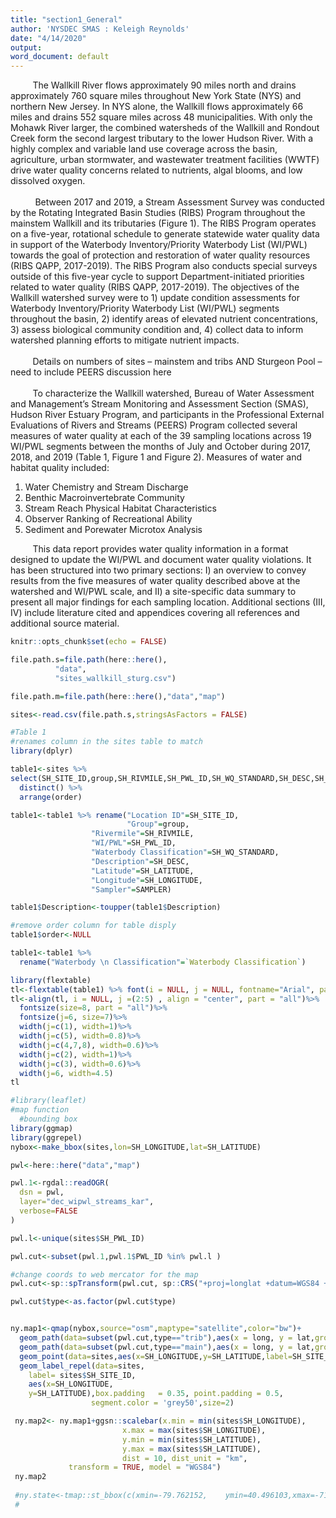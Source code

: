 ```yaml
---
title: "section1_General"
author: 'NYSDEC SMAS : Keleigh Reynolds'
date: "4/14/2020"
output: 
word_document: default
---
```

|          The Wallkill River flows approximately 90 miles north and drains approximately 760 square miles throughout New York State (NYS) and northern New Jersey. In NYS alone, the Wallkill flows approximately 66 miles and drains 552 square miles across 48 municipalities. With only the Mohawk River larger, the combined watersheds of the Wallkill and Rondout Creek form the second largest tributary to the lower Hudson River. With a highly complex and variable land use coverage across the basin, agriculture, urban stormwater, and wastewater treatment facilities (WWTF) drive water quality concerns related to nutrients, algal blooms, and low dissolved oxygen.  
|  
|           Between 2017 and 2019, a Stream Assessment Survey was conducted by the Rotating Integrated Basin Studies (RIBS) Program throughout the mainstem Wallkill and its tributaries (Figure 1). The RIBS Program operates on a five-year, rotational schedule to generate statewide water quality data in support of the Waterbody Inventory/Priority Waterbody List (WI/PWL) towards the goal of protection and restoration of water quality resources (RIBS QAPP, 2017-2019). The RIBS Program also conducts special surveys outside of this five-year cycle to support Department-initiated priorities related to water quality (RIBS QAPP, 2017-2019). The objectives of the Wallkill watershed survey were to 1) update condition assessments for Waterbody Inventory/Priority Waterbody List (WI/PWL) segments throughout the basin, 2) identify areas of elevated nutrient concentrations, 3) assess biological community condition and, 4) collect data to inform watershed planning efforts to mitigate nutrient impacts.  
|  
|          Details on numbers of sites – mainstem and tribs AND Sturgeon Pool – need to include PEERS discussion here  
|  
|          To characterize the Wallkill watershed, Bureau of Water Assessment and Management’s Stream Monitoring and Assessment Section (SMAS), Hudson River Estuary Program, and participants in the Professional External Evaluations of Rivers and Streams (PEERS) Program collected several measures of water quality at each of the 39 sampling locations across 19 WI/PWL segments between the months of July and October during 2017, 2018, and 2019 (Table 1, Figure 1 and Figure 2). Measures of water and habitat quality included:
1. Water Chemistry and Stream Discharge 
2. Benthic Macroinvertebrate Community 
3. Stream Reach Physical Habitat Characteristics 
4. Observer Ranking of Recreational Ability
5. Sediment and Porewater Microtox Analysis

|          This data report provides water quality information in a format designed to update the WI/PWL and document water quality violations. It has been structured into two primary sections: I) an overview to convey results from the five measures of water quality described above at the watershed and WI/PWL scale, and II) a site-specific data summary to present all major findings for each sampling location. Additional sections (III, IV) include literature cited and appendices covering all references and additional source material.

```r
knitr::opts_chunk$set(echo = FALSE)
```

```r

file.path.s=file.path(here::here(),
          "data",
          "sites_wallkill_sturg.csv")

file.path.m=file.path(here::here(),"data","map")

sites<-read.csv(file.path.s,stringsAsFactors = FALSE)


```


```r
#Table 1
#renames column in the sites table to match
library(dplyr)

table1<-sites %>% 
select(SH_SITE_ID,group,SH_RIVMILE,SH_PWL_ID,SH_WQ_STANDARD,SH_DESC,SH_LATITUDE,SH_LONGITUDE,order, SAMPLER) %>% 
  distinct() %>% 
  arrange(order)

table1<-table1 %>% rename("Location ID"=SH_SITE_ID,
                          "Group"=group,
                  "Rivermile"=SH_RIVMILE,
                  "WI/PWL"=SH_PWL_ID,
                  "Waterbody Classification"=SH_WQ_STANDARD,
                  "Description"=SH_DESC,
                  "Latitude"=SH_LATITUDE,
                  "Longitude"=SH_LONGITUDE,
                  "Sampler"=SAMPLER)

table1$Description<-toupper(table1$Description)

#remove order column for table disply
table1$order<-NULL

table1<-table1 %>% 
  rename("Waterbody \n Classification"=`Waterbody Classification`)


```

<!---BLOCK_LANDSCAPE_START--->

```r
library(flextable)
tl<-flextable(table1) %>% font(i = NULL, j = NULL, fontname="Arial", part = "all") %>% theme_zebra() %>% autofit()
tl<-align(tl, i = NULL, j =(2:5) , align = "center", part = "all")%>%
  fontsize(size=8, part = "all")%>%
  fontsize(j=6, size=7)%>%
  width(j=c(1), width=1)%>%
  width(j=c(5), width=0.8)%>%
  width(j=c(4,7,8), width=0.6)%>%
  width(j=c(2), width=1)%>%
  width(j=c(3), width=0.6)%>%
  width(j=6, width=4.5)
tl
```

<!---BLOCK_LANDSCAPE_STOP--->

```r

#library(leaflet)
#map function
  #bounding box
library(ggmap)
library(ggrepel)
nybox<-make_bbox(sites,lon=SH_LONGITUDE,lat=SH_LATITUDE)

pwl<-here::here("data","map")

pwl.1<-rgdal::readOGR(
  dsn = pwl,
  layer="dec_wipwl_streams_kar",
  verbose=FALSE
)

pwl.l<-unique(sites$SH_PWL_ID)

pwl.cut<-subset(pwl.1,pwl.1$PWL_ID %in% pwl.l )

#change coords to web mercator for the map
pwl.cut<-sp::spTransform(pwl.cut, sp::CRS("+proj=longlat +datum=WGS84 +no_defs"))

pwl.cut$type<-as.factor(pwl.cut$type)


ny.map1<-qmap(nybox,source="osm",maptype="satellite",color="bw")+
  geom_path(data=subset(pwl.cut,type=="trib"),aes(x = long, y = lat,group=group),color="steelblue1",alpha=0.5)+
  geom_path(data=subset(pwl.cut,type=="main"),aes(x = long, y = lat,group=group),color="slateblue3",size=0.9)+
  geom_point(data=sites,aes(x=SH_LONGITUDE,y=SH_LATITUDE,label=SH_SITE_ID,color=group,shape=SAMPLER),size=4)+ 
  geom_label_repel(data=sites,
    label= sites$SH_SITE_ID, 
    aes(x=SH_LONGITUDE,
    y=SH_LATITUDE),box.padding   = 0.35, point.padding = 0.5,
                  segment.color = 'grey50',size=2)

 ny.map2<- ny.map1+ggsn::scalebar(x.min = min(sites$SH_LONGITUDE),
                         x.max = max(sites$SH_LONGITUDE),
                         y.min = min(sites$SH_LATITUDE),
                         y.max = max(sites$SH_LATITUDE),
                         dist = 10, dist_unit = "km",
             transform = TRUE, model = "WGS84")
 ny.map2
 
 #ny.state<-tmap::st_bbox(c(xmin=-79.762152,	ymin=40.496103,xmax=-71.85621,ymax=45.01585),crs=st_crs(ny.map.2))
 #

```







